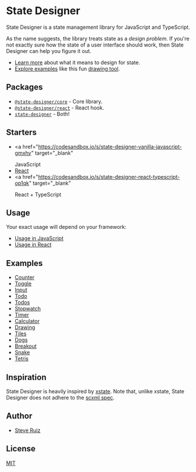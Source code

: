 # State Designer

State Designer is a state management library for JavaScript and TypeScript.

As the name suggests, the library treats state as a _design problem_. If you're not exactly sure how the state of a user interface should work, then State Designer can help you figure it out.

- [Learn more](/designing-state) about what it means to design for state.
- [Explore examples](https://tutorials.state-designer.com) like this fun [drawing tool](/examples/drawing/).

## Packages

- [`@state-designer/core`](https://github.com/state-designer/core) - Core library.
- [`@state-designer/react`](https://github.com/state-designer/react) - React hook.
- [`state-designer`](https://github.com/state-designer) - Both!

## Starters

- <a
    href="https://codesandbox.io/s/state-designer-vanilla-javascript-gmxhy"
    target="_blank"
  >
    JavaScript
  </a>
- <a href="https://codesandbox.io/s/state-designer-react-r0z0v" target="_blank">
    React
  </a>
- <a
    href="https://codesandbox.io/s/state-designer-react-typescript-op1qk"
    target="_blank"
  >
    React + TypeScript
  </a>

## Usage

Your exact usage will depend on your framework:

- [Usage in JavaScript](https://github.com/state-designer/core#usage)
- [Usage in React](https://github.com/state-designer/react#usage)

## Examples

- [Counter](/examples/counter)
- [Toggle](/examples/toggle)
- [Input](/examples/input)
- [Todo](/examples/todo)
- [Todos](/examples/todos)
- [Stopwatch](/examples/stopwatch)
- [Timer](/examples/timer)
- [Calculator](/examples/calculator)
- [Drawing](/examples/drawing)
- [Tiles](/examples/tiles)
- [Dogs](/examples/dogs)
- [Breakout](/examples/breakout)
- [Snake](/examples/snake)
- [Tetris](/examples/tetris)

## Inspiration

State Designer is heavily inspired by [xstate](https://github.com/davidkpiano/xstate). Note that, unlike xstate, State Designer does not adhere to the [scxml spec](https://en.wikipedia.org/wiki/SCXML).

## Author

- [Steve Ruiz](https://twitter.com/@steveruizok)

## License

[MIT](https://oss.ninja/mit/steveruizok)
